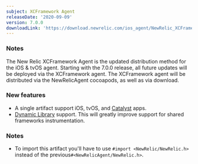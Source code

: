 ```yaml
---
subject: XCFramework Agent
releaseDate: '2020-09-09'
version: 7.0.0
downloadLink: 'https://download.newrelic.com/ios_agent/NewRelic_XCFramework_Agent_7.0.0.zip'
---
```


### Notes

The New Relic XCFramework Agent is the updated distribution method for the iOS & tvOS agent. Starting with the 7.0.0 release, all future updates will be deployed via the XCFramework agent. The XCFramework agent will be distributed via the NewRelicAgent cocoapods, as well as via download.

### New features

* A single artifact support iOS, tvOS, and [Catalyst](https://developer.apple.com/mac-catalyst) apps.
* [Dynamic Library](https://developer.apple.com/library/archive/documentation/DeveloperTools/Conceptual/DynamicLibraries/100-Articles/OverviewOfDynamicLibraries.html) support. This will greatly improve support for shared frameworks instrumentation.

### Notes

* To import this artifact you'll have to use `#import <NewRelic/NewRelic.h>` instead of the previous`#<NewRelicAgent/NewRelic.h>`.
